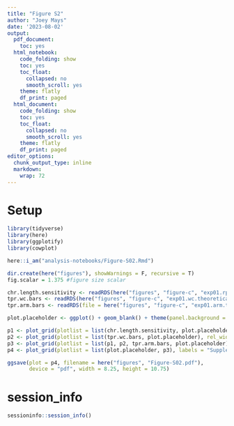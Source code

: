 ```yaml
---
title: "Figure S2"
author: "Joey Mays"
date: '2023-08-02'
output:
  pdf_document:
    toc: yes
  html_notebook:
    code_folding: show
    toc: yes
    toc_float:
      collapsed: no
      smooth_scroll: yes
    theme: flatly
    df_print: paged
  html_document:
    code_folding: show
    toc: yes
    toc_float:
      collapsed: no
      smooth_scroll: yes
    theme: flatly
    df_print: paged
editor_options:
  chunk_output_type: inline
  markdown:
    wrap: 72
---
```


# Setup

```r
library(tidyverse)
library(here)
library(ggplotify)
library(cowplot)
```

```r
here::i_am("analysis-notebooks/Figure-S02.Rmd")
```

```r
dir.create(here("figures"), showWarnings = F, recursive = T)
fig.scalar = 1.375 #figure size scalar
```

```r
chr.length.sensitivity <- readRDS(here("figures", "figure-c", "exp01.rpe1.accuracyVsLength.RDS"))
tpr.wc.bars <- readRDS(here("figures", "figure-c", "exp01.wc.theoretical.tpr.bars.RDS"))
tpr.arm.bars <- readRDS(file = here("figures", "figure-c", "exp01.arm.theoretical.tpr.bars.RDS"))
```

```r
plot.placeholder <- ggplot() + geom_blank() + theme(panel.background = element_blank())
```

```r
p1 <- plot_grid(plotlist = list(chr.length.sensitivity, plot.placeholder), ncol = 2, labels = c("A.", ""), label_size = 12, scale = 0.95)
p2 <- plot_grid(plotlist = list(tpr.wc.bars, plot.placeholder), rel_widths = c(1, 1), ncol = 2, labels = c("B.", ""), label_size = 12, scale = 0.95)
p3 <- plot_grid(plotlist = list(p1, p2, tpr.arm.bars, plot.placeholder), ncol = 1, rel_heights = c(0.8,1.1,1.1,1), labels = c("", "", "C."), label_size = 12, scale = c(1,1,0.95))
p4 <- plot_grid(plotlist = list(plot.placeholder, p3), labels = "Supplemental Figure 2", label_size = 12, ncol = 1, rel_heights = c(1,40), hjust = -0.05)
```

```r
ggsave(plot = p4, filename = here("figures", "Figure-S02.pdf"), 
       device = "pdf", width = 8.25, height = 10.75)
```

# session_info

```r
sessioninfo::session_info()
```
